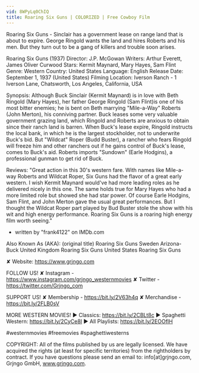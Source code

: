 ```yaml
---
vid: 8WPyLq0ChIQ
title: Roaring Six Guns | COLORIZED | Free Cowboy Film
---
```


Roaring Six Guns - Sinclair has a government lease on range land that is about to expire. George Ringold wants the land and hires Roberts and his men. But they turn out to be a gang of killers and trouble soon arises.

Roaring Six Guns (1937)
Director: J.P. McGowan
Writers: Arthur Everett, James Oliver Curwood
Stars: Kermit Maynard, Mary Hayes, Sam Flint
Genre: Western
Country: United States
Language: English
Release Date: September 1, 1937 (United States)
Filming Location: Iverson Ranch - 1 Iverson Lane, Chatsworth, Los Angeles, California, USA

Synopsis:
Although Buck Sinclair (Kermit Maynard) is in love with Beth Ringold (Mary Hayes), her father George Ringold (Sam Flint)is one of his most bitter enemies; he is bent on Beth marrying "Mile-a-Way" Roberts (John Merton), his conniving partner. Buck leases some very valuable government grazing land, which Ringold and Roberts are anxious to obtain since their ranch land is barren. When Buck's lease expire, Ringold instructs the local bank, in which he is the largest stockholder, not to underwrite Buck's bid. But "Wildcat" Roper (Budd Buster), a rancher who fears Ringold will freeze him and other ranchers out if he gains control of Buck's lease, comes to Buck's aid. Roberts imports "Sundown" (Earle Hodgins), a professional gunman to get rid of Buck.

Reviews:
"Great action in this 30's western fare. With names like Mile-a-way Roberts and Wildcat Roper, Six Guns had the flavor of a great early western. I wish Kermit Maynard would've had more leading roles as he delivered nicely in this one. The same holds true for Mary Hayes who had a more limited role but showed she had star power. Of course Earle Hodgins, Sam Flint, and John Merton gave the usual great performances. But I thought the Wildcat Roper part played by Bud Buster stole the show with his wit and high energy performance. Roaring Six Guns is a roaring high energy film worth seeing."
- written by "frank4122" on IMDb.com

Also Known As (AKA):
(original title) Roaring Six Guns
Sweden Arizona-Buck
United Kingdom Roaring Six Guns
United States Roaring Six Guns

✘ Website: https://www.grjngo.com

FOLLOW US!
✘ Instagram - https://www.instagram.com/grjngo_westernmovies
✘ Twitter - https://twitter.com/Grjngo_com

SUPPORT US!
✘ Membership - https://bit.ly/2V63h4q
✘ Merchandise - https://bit.ly/2FLB0sV

MORE WESTERN MOVIES! 
► Classics: https://bit.ly/2CBLt8c 
► Spaghetti Western: https://bit.ly/2CyCe8I 
► All Playlists: https://bit.ly/2EOOfIH 

#westernmovies #freemovies #spaghettiwesterns

COPYRIGHT: All of the films published by us are legally licensed. We have acquired the rights (at least for specific territories) from the rightholders by contract. If you have questions please send an email to: info[at]grjngo.com, Grjngo GmbH, www.grjngo.com.